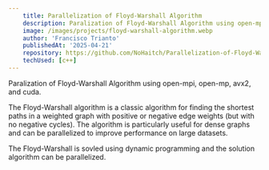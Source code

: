 ```yaml
---
    title: Parallelization of Floyd-Warshall Algorithm
    description: Paralization of Floyd-Warshall Algorithm using open-mpi, open-mp, avx2, and cuda.
    image: /images/projects/floyd-warshall-algorithm.webp
    author: 'Francisco Trianto'
    publishedAt: '2025-04-21'
    repository: https://github.com/NoHaitch/Parallelization-of-Floyd-Warshall
    techUsed: [c++]
---
```


Paralization of Floyd-Warshall Algorithm using open-mpi, open-mp, avx2, and cuda. 

The Floyd-Warshall algorithm is a classic algorithm for finding the shortest paths in a 
weighted graph with positive or negative edge weights (but with no negative cycles). The 
algorithm is particularly useful for dense graphs and can be parallelized to improve performance on large datasets.

The Floyd-Warshall is sovled using dynamic programming and the solution algorithm can be parallelized.